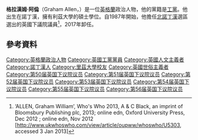 '''格拉漢姆·阿倫'''（Graham Allen，{{bd|1953年|1月11日}}）是一位[[英格蘭|英格蘭]]政治人物，他的黨籍是[[工黨_(英國)|工黨]]。他出生在諾丁漢，擁有利茲大學的碩士學位。自1987年開始，他擔任[[北諾丁漢_(英國國會選區)|北諾丁漢]]選區選出的英國下議院議員<ref name=ww>‘ALLEN, Graham William’, Who's Who 2013, A & C Black, an imprint of Bloomsbury Publishing plc, 2013; online edn, Oxford University Press, Dec 2012 ; online edn, Nov 2012 [http://www.ukwhoswho.com/view/article/oupww/whoswho/U5303, accessed 3 Jan 2013]</ref>，2017年卸任。

==參考資料==
{{Reflist}}

{{DEFAULTSORT: Allen, Graham}}
[[Category:英格蘭政治人物|Category:英格蘭政治人物]]
[[Category:英國工黨黨員|Category:英國工黨黨員]]
[[Category:英國人文主義者|Category:英國人文主義者]]
[[Category:諾丁漢人|Category:諾丁漢人]]
[[Category:里茲大學校友|Category:里茲大學校友]]
[[Category:英國世俗主義者|Category:英國世俗主義者]]
[[Category:第50届英国下议院议员|Category:第50届英国下议院议员]]
[[Category:第51届英国下议院议员|Category:第51届英国下议院议员]]
[[Category:第52届英国下议院议员|Category:第52届英国下议院议员]]
[[Category:第53届英国下议院议员|Category:第53届英国下议院议员]]
[[Category:第54届英国下议院议员|Category:第54届英国下议院议员]]
[[Category:第55届英国下议院议员|Category:第55届英国下议院议员]]
[[Category:第56届英国下议院议员|Category:第56届英国下议院议员]]